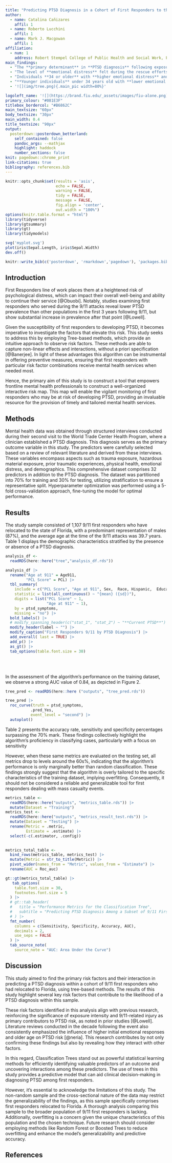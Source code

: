 ```yaml
---
title: "Predicting PTSD Diagnosis in a Cohort of First Responders to the 9/11 Attacks: A Supervised Machine Learning Approach Using Classification Trees"
author:
  - name: Catalina Cañizares
    affil: 1
  - name: Roberto Lucchini
    affil: 1
  - name: Mark J. Macgowan
    affil: 1
affiliation:
  - num: 1
    address: Robert Stempel College of Public Health and Social Work, Florida International University
main_findings:
  - "The **primary determinant** in **PTSD diagnosis** following exposure to the 9/11 World Trade Center Terorist Attacks is the **severity of physical illness**"
  - "The level of **emotional distress** felt during the rescue efforts especially if this **interacts** with seeing **personal effects of victims in site**, having **past trauma** and being **45 or older** **increases** the chances of **PTSD diagnosis**." 
  - "Individuals **34 or older** with **higher emotional distress** and **past trauma** have **higher chances of PTSD**"
  - "**Younger individuals** under 34 years old with **lower emotional distress** and **not exposed to victims or materials** have **lower chances of PTSD**" 
  - '![](img/tree.png){.main_pic width=80%}'

logoleft_name: '![](https://brand.fiu.edu/_assets/images/fiu-alone.png){.main-img-left}'
primary_colour: "#081E3F"
titlebox_bordercol: "#B6862C"
main_textsize: "60px"
body_textsize: "30px"
main_width: 0.4
title_textsize: "90px"
output: 
  posterdown::posterdown_betterland:
    self_contained: false
    pandoc_args: --mathjax
    highlight: haddock
    number_sections: false
knit: pagedown::chrome_print
link-citations: true
bibliography: references.bib
---
```


```r
knitr::opts_chunk$set(results = 'asis',
                      echo = FALSE,
                      warning = FALSE,
                      tidy = FALSE,
                      message = FALSE,
                      fig.align = 'center',
                      out.width = "100%")
options(knitr.table.format = "html") 
library(tidyverse)
library(gtsummary)
library(gt)
library(tidymodels)
```

```r
svg('myplot.svg')
plot(iris$Sepal.Length, iris$Sepal.Width)
dev.off()
```
```r
knitr::write_bib(c('posterdown', 'rmarkdown','pagedown'), 'packages.bib')
```

## Introduction

First Responders line of work places them at a heightened risk of psychological distress, which can impact their overall well-being and ability to continue their service [@Obuobi]. Notably, studies examining first responders who served during the 9/11 attacks reveal lower PTSD prevalence than other populations in the first 3 years following 9/11, but show substantial increase in prevalence after that point [@Lowell].

Given the susceptibility of first responders to developing PTSD, it becomes imperative to investigate the factors that elevate this risk. This study seeks to address this by employing Tree-based methods, which provide an intuitive approach to observe risk factors. These methods are able to capture non-linear effects and interactions, without a priori specification [@Banerjee]. In light of these advantages this algorithm can be instrumental in offering preventive measures, ensuring that first responders with particular risk factor combinations receive mental health services when needed most.

Hence, the primary aim of this study is to construct a tool that empowers frontline mental health professionals to construct a well-organized interactive risk map. This map will enable the vigilant monitoring of first responders who may be at risk of developing PTSD, providing an invaluable resource for the provision of timely and tailored mental health services.


## Methods

Mental health data was obtained through structured interviews conducted during their second visit to the World Trade Center Health Program, where a clinician established a PTSD diagnosis. This diagnosis serves as the primary outcome variable in this study. The predictors were carefully selected based on a review of relevant literature and derived from these interviews. These variables encompass aspects such as trauma exposure, hazardous material exposure, prior traumatic experiences, physical health, emotional distress, and demographics. This comprehensive dataset comprises 32 predictors in addition to the PTSD diagnosis. The dataset was partitioned into 70% for training and 30% for testing, utilizing stratification to ensure a representative split. Hyperparameter optimization was performed using a 5-fold cross-validation approach, fine-tuning the model for optimal performance.

## Results

The study sample consisted of 1,107 9/11 first responders who have relocated to the state of Florida, with a predominant representation of males (87%), and the average age at the time of the 9/11 attacks was 39.7 years.  Table 1 displays the demographic characteristics stratified by the presence or absence of a PTSD diagnosis.

```r
analysis_df <- 
  readRDS(here::here("tree","analysis_df.rds"))

analysis_df |>
  rename("Age at 911" = Age911, 
         "PCL Score" = PCL) |> 
  tbl_summary(
    include = c("PCL Score", "Age at 911", Sex,  Race, Hispanic,  Education), 
    statistic = list(all_continuous() ~ "{mean} ({sd})"), 
    digits = list("PCL Score" ~ 1, 
                  "Age at 911" ~ 1),  
    by = ptsd_symptoms, 
    missing = "no") |> 
  bold_labels() |> 
  # modify_spanning_header(c("stat_1", "stat_2") ~ "**Current PTSD**") |> 
  modify_header(label ~ "") |> 
  modify_caption("First Responders 9/11 by PTSD Diagnosis") |> 
  add_overall( last = TRUE) |> 
  add_p() |> 
  as_gt() |> 
  tab_options(table.font.size = 30)
```

<br/>
<br/>

In the assessment of the algorithm's performance on the training dataset, we observe a strong AUC value of 0.84, as depicted in Figure 2.

```r
tree_pred <- readRDS(here::here ("outputs", "tree_pred.rds"))

tree_pred |> 
  roc_curve(truth = ptsd_symptoms, 
           .pred_Yes, 
           event_level = "second") |> 
  autoplot() 
```


Table 2 presents the accuracy rate, sensitivity and specificity percentages surpassing the 70% mark. These findings collectively highlight the algorithm's proficiency in classifying cases, particularly with a focus on sensitivity

However, when these same metrics are evaluated on the testing set, all metrics drop to levels around the 60s%, indicating that the algorithm's performance is only marginally better than random classification. These findings strongly suggest that the algorithm is overly tailored to the specific characteristics of the training dataset, implying overfitting. Consequently, it should not be considered a reliable and generalizable tool for first responders dealing with mass casualty events.

```r
metrics_table <- 
  readRDS(here::here("outputs", "metrics_table.rds")) |> 
  mutate(Dataset = "Training")
metrics_test <- 
  readRDS(here::here("outputs", "metrics_result_test.rds")) |> 
  mutate(Dataset = "Testing") |> 
  rename(Metric = .metric, 
         Estimate = .estimate) |> 
  select(-c(.estimator, .config))
  

metrics_total_table <- 
  bind_rows(metrics_table, metrics_test) |> 
  mutate(Metric = str_to_title(Metric)) |> 
  pivot_wider(names_from = "Metric", values_from = "Estimate") |> 
  rename(AUC = Roc_auc)

gt::gt(metrics_total_table) |> 
   tab_options(
    table.font.size = 30,
    footnotes.font.size = 5
  ) |> 
  # gt::tab_header(
  #   title = "Performance Metrics for the Classification Tree",
  #   subtitle = "Predicting PTSD Diagnosis Among a Subset of 9/11 First Responders"
  # ) |> 
  fmt_number(
    columns = c(Sensitivity, Specificity, Accuracy, AUC),
    decimals = 2,
    use_seps = FALSE
  ) |> 
  tab_source_note(
    source_note = "AUC: Area Under the Curve")
```

## Discussion 

This study aimed to find the primary risk factors and their interaction in predicting a PTSD diagnosis within a cohort of 9/11 first responders who had relocated to Florida, using tree-based methods. The results of this study highlight several key risk factors that contribute to the likelihood of a PTSD diagnosis within this sample. 

These risk factors identified in this analysis align with previous research, reinforcing the significance of exposure intensity and 9/11-related injury as primary contributors to PTSD risk, as noted in prior studies [@Lowell]. Literature reviews conducted in the decade following the event also consistently emphasized the influence of higher initial emotional responses and older age on PTSD risk [@neria]. This research contributes by not only confirming these findings but also by revealing how they interact with other factors.

In this regard, Classification Trees stand out as powerful statistical learning methods for efficiently identifying valuable predictors of an outcome and uncovering interactions among these predictors. The use of trees in this study provides a predictive model that can aid clinical decision-making in diagnosing PTSD among first responders.

However, it's essential to acknowledge the limitations of this study. The non-random sample and the cross-sectional nature of the data may restrict the generalizability of the findings, as this sample specifically comprises first responders relocated to Florida. A thorough analysis comparing this sample to the broader population of 9/11 first responders is lacking. Additionally, overfitting is a concern given the unique characteristics of this population and the chosen technique. Future research should consider employing methods like Random Forest or Boosted Trees to reduce overfitting and enhance the model's generalizability and predictive accuracy.

## References